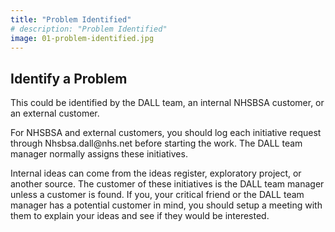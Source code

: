 ```yaml
---
title: "Problem Identified"
# description: "Problem Identified"
image: 01-problem-identified.jpg
---
```


## Identify a Problem
This could be identified by the DALL team, an internal NHSBSA customer, or an external customer.

For NHSBSA and external customers, you should log each initiative request through Nhsbsa.dall@nhs.net before starting the work. The DALL team manager normally assigns these initiatives.

Internal ideas can come from the ideas register, exploratory project, or another source. The customer of these initiatives is the DALL team manager unless a customer is found. If you, your critical friend or the DALL team manager has a potential customer in mind, you should setup a meeting with them to explain your ideas and see if they would be interested.